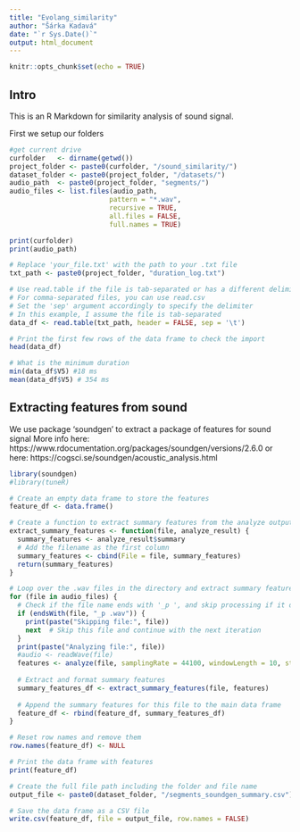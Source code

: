 ```yaml
---
title: "Evolang_similarity"
author: "Šárka Kadavá"
date: "`r Sys.Date()`"
output: html_document
---
```


```r
knitr::opts_chunk$set(echo = TRUE)
```

## Intro

This is an R Markdown for similarity analysis of sound signal.

First we setup our folders

```r

#get current drive
curfolder   <- dirname(getwd())
project_folder <- paste0(curfolder, "/sound_similarity/")
dataset_folder <- paste0(project_folder, "/datasets/")
audio_path  <- paste0(project_folder, "segments/")
audio_files <- list.files(audio_path,
                         pattern = "*.wav",
                         recursive = TRUE,
                         all.files = FALSE,
                         full.names = TRUE)

print(curfolder)
print(audio_path)
```
```r

# Replace 'your_file.txt' with the path to your .txt file
txt_path <- paste0(project_folder, "duration_log.txt")

# Use read.table if the file is tab-separated or has a different delimiter
# For comma-separated files, you can use read.csv
# Set the 'sep' argument accordingly to specify the delimiter
# In this example, I assume the file is tab-separated
data_df <- read.table(txt_path, header = FALSE, sep = '\t')

# Print the first few rows of the data frame to check the import
head(data_df)

# What is the minimum duration
min(data_df$V5) #18 ms
mean(data_df$V5) # 354 ms


```



## Extracting features from sound

We use package 'soundgen' to extract a package of features for sound signal
More info here: https://www.rdocumentation.org/packages/soundgen/versions/2.6.0 or here: https://cogsci.se/soundgen/acoustic_analysis.html

```r

library(soundgen)
#library(tuneR)

# Create an empty data frame to store the features
feature_df <- data.frame()

# Create a function to extract summary features from the analyze output
extract_summary_features <- function(file, analyze_result) {
  summary_features <- analyze_result$summary
  # Add the filename as the first column
  summary_features <- cbind(File = file, summary_features)
  return(summary_features)
}

# Loop over the .wav files in the directory and extract summary features
for (file in audio_files) {
  # Check if the file name ends with '_p ', and skip processing if it does
  if (endsWith(file, "_p .wav")) {
    print(paste("Skipping file:", file))
    next  # Skip this file and continue with the next iteration
  }
  print(paste("Analyzing file:", file))
  #audio <- readWave(file)
  features <- analyze(file, samplingRate = 44100, windowLength = 10, step = 5)
  
  # Extract and format summary features
  summary_features_df <- extract_summary_features(file, features)
  
  # Append the summary features for this file to the main data frame
  feature_df <- rbind(feature_df, summary_features_df)
}

# Reset row names and remove them
row.names(feature_df) <- NULL

# Print the data frame with features
print(feature_df)

# Create the full file path including the folder and file name
output_file <- paste0(dataset_folder, "/segments_soundgen_summary.csv")

# Save the data frame as a CSV file
write.csv(feature_df, file = output_file, row.names = FALSE)
```





